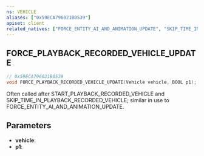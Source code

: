 ```yaml
---
ns: VEHICLE
aliases: ["0x59ECA796021B0539"]
apiset: client
related_natives: ["FORCE_ENTITY_AI_AND_ANIMATION_UPDATE", "SKIP_TIME_IN_PLAYBACK_RECORDED_VEHICLE", "START_PLAYBACK_RECORDED_VEHICLE"]
---
```

## FORCE_PLAYBACK_RECORDED_VEHICLE_UPDATE

```c
// 0x59ECA796021B0539
void FORCE_PLAYBACK_RECORDED_VEHICLE_UPDATE(Vehicle vehicle, BOOL p1);
```

Often called after START_PLAYBACK_RECORDED_VEHICLE and SKIP_TIME_IN_PLAYBACK_RECORDED_VEHICLE; similar in use to FORCE_ENTITY_AI_AND_ANIMATION_UPDATE.

## Parameters
* **vehicle**:
* **p1**: